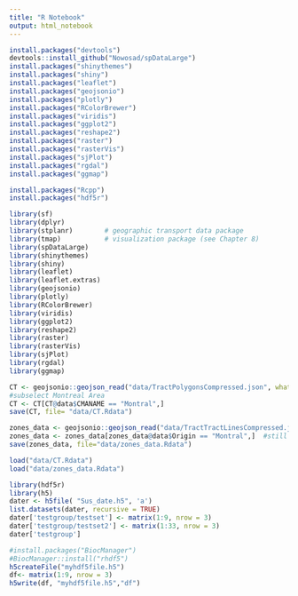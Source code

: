 ```yaml
---
title: "R Notebook"
output: html_notebook
---
```


```r
install.packages("devtools")
devtools::install_github("Nowosad/spDataLarge")
install.packages("shinythemes")
install.packages("shiny")
install.packages("leaflet")
install.packages("geojsonio")
install.packages("plotly")
install.packages("RColorBrewer")
install.packages("viridis")
install.packages("ggplot2")
install.packages("reshape2")
install.packages("raster")
install.packages("rasterVis")
install.packages("sjPlot")
install.packages("rgdal")
install.packages("ggmap")
```

```r
install.packages("Rcpp")
install.packages("hdf5r")

```



```r
library(sf)
library(dplyr)
library(stplanr)        # geographic transport data package
library(tmap)           # visualization package (see Chapter 8)     
library(spDataLarge)
library(shinythemes)
library(shiny)
library(leaflet)
library(leaflet.extras)
library(geojsonio)
library(plotly)
library(RColorBrewer)
library(viridis)
library(ggplot2)
library(reshape2)
library(raster)
library(rasterVis)
library(sjPlot)
library(rgdal)
library(ggmap)

```

```r
CT <- geojsonio::geojson_read("data/TractPolygonsCompressed.json", what="sp")
#subselect Montreal Area
CT <- CT[CT@data$CMANAME == "Montral",]
save(CT, file= "data/CT.Rdata")
```

```r
zones_data <- geojsonio::geojson_read("data/TractTractLinesCompressed.json", what="sp")
zones_data <- zones_data[zones_data@data$Origin == "Montral",]  #still we should find a column represent Montreal for sub selection
save(zones_data, file="data/zones_data.Rdata")
```

```r
load("data/CT.Rdata")
load("data/zones_data.Rdata")
```

```r
library(hdf5r)
library(h5)
dater <- h5file( "Sus_date.h5", 'a')
list.datasets(dater, recursive = TRUE)
dater['testgroup/testset'] <- matrix(1:9, nrow = 3)
dater['testgroup/testset2'] <- matrix(1:33, nrow = 3)
dater['testgroup']

#install.packages("BiocManager")
#BiocManager::install("rhdf5")
h5createFile("myhdf5file.h5")
df<- matrix(1:9, nrow = 3)
h5write(df, "myhdf5file.h5","df")
```


